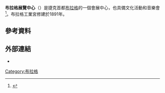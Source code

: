 '''布拉格展覽中心'''（{{lang-cz|Výstaviště Praha}}）是捷克首都[[布拉格|布拉格]]的一個會展中心，也具備文化活動和音樂會<ref>{{Cite web |url=http://www.prague.net/prague-exhibition-ground |title=Prague Exhibition Ground in Prague-Holesovice |access-date=2015-10-11 |archive-date=2020-01-31 |archive-url=https://web.archive.org/web/20200131030527/http://www.prague.net/prague-exhibition-ground }}</ref>。布拉格工業宮修建於1891年。
==參考資料==
{{Reflist}}
{{Coord|50|06|17|N|14|25|51|E|region:CZ-PR_type:landmark_source:kolossus-dewiki|display=title}}
==外部連結==
*{{Official website|http://www.vystavistepraha.cz}}
[[Category:布拉格|Category:布拉格]]